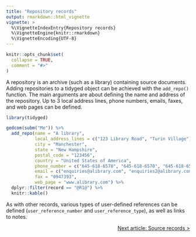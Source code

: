 ```yaml
---
title: "Repository records"
output: rmarkdown::html_vignette
vignette: >
  %\VignetteIndexEntry{Repository records}
  %\VignetteEngine{knitr::rmarkdown}
  %\VignetteEncoding{UTF-8}
---
```


```r
knitr::opts_chunk$set(
  collapse = TRUE,
  comment = "#>"
)
```

A repository is an archive (such as a library) containing source documents. Adding repositories to a tidyged object can be achieved with the `add_repo()` function. The main arguments are about defining the name and address of the repository. Up to 3 local address lines, phone numbers, emails, faxes, and web pages can be defined.

```r
library(tidyged)

gedcom(subm("Me")) %>% 
  add_repo(name = "A library",
           local_address_lines = c("123 Library Road", "Turin Village"),
           city = "Manchester",
           state = "New Hampshire",
           postal_code = "123456",
           country = "United States of America",
           phone_number = c("645-618-6578", "645-618-6570", "645-618-6577"),
           email = c("enquiries@alibrary.com", "enquiries2@alibrary.com"),
           fax = "0947393",
           web_page = "www.alibrary.com") %>% 
  dplyr::filter(record == "@R1@") %>% 
  knitr::kable()
```

As with other records, various types of user-defined references can be defined (`user_reference_number` and `user_reference_type`), as well as links to notes.

<p style="text-align: right;"><a href="https://jl5000.github.io/tidyged/articles/source_records.html">Next article: Source records ></a></p>